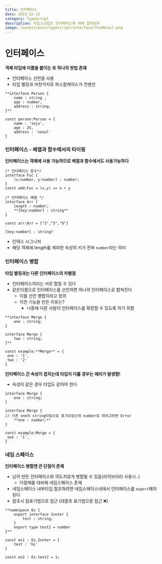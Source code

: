 ```yaml
---
title: 인터페이스
date: 2023-12-12
category: TypeScript
description: 타입스크립트 인터페이스에 대해 알아보자
image: /assets/post/typescript/interface/thumbnail.png
---
```


# 인터페이스

**객체 타입에 이름을 붙이는 또 하나의 방법 존재**

- 인터페이스 선언을 사용
- 타입 별칭과 마찬가지로 파스칼케이스가 컨벤션

```tsx
**interface Person {
    name : string ,
    age : number,
    address : string,
}**

const person:Person = {
    name : 'seju',
    age : 25,
    address : 'seoul'
}
```

### 인터페이스 - 배열과 함수에서의 타이핑

**인터페이스는 객체에 사용 가능하므로 배열과 함수에서도 사용가능하다**

```tsx
/* 인터페이스 함수*/
interface Fuc {
    (x:number, y:number) : number;
}
const add:Fuc = (x,y) => x + y

/* 인터페이스 배열 */
interface Arr {
    length : number;
    **[key:number] : string**
}

const arr:Arr = ["3","5","6"]
```

`[key:number] : string?`

- 인덱스 시그니처
- 해당 객체에 length를 제외한 속성의 키가 전부 `number`라는 의미

### 인터페이스 병합

**타입 별칭과는 다른 인터페이스의 차별점**

- 인터페이스끼리는 서로 합칠 수 있다
- 같은이름으로 인터페이스를 선언하면 하나의 인터페이스로 합쳐진다
  - 이를 선언 병합이라고 정의
  - 이런 기능을 만든 이유는?
    - 나중에 다른 사람이 인터페이스를 확장할 수 있도록 하기 위함

```tsx
**interface Merge {
    one : string;
}

interface Merge {
    two : string;
}**

const example:**Merge** = {
 one : '1',
 two : '2'
}
```

**인터페이스 간 속성이 겹치는데 타입이 다를 경우는 에러가 발생함!**

- 속성이 같은 경우 타입도 같아야 한다

```tsx
interface Merge {
    one : string;
}

interface Merge {
// 기존 one이 string타입으로 표기되었는데 number로 하려고하면 Error
    **one : number;**
}

const example:Merge = {
 one : '1',
}
```

### 네임 스페이스

**인터페이스 병합엔 큰 단점이 존재**

- 남이 만든 인터페이스와 의도치않게 병합될 수 있음(라이브러리 사용시..)
  - 이럴때를 대비해 네임스페이스 존재
- 네임스페이스 내부타입 참조하려면 네임스페이스내에서 인터페이스를 `export`해야된다
- 참조시 점표기법으로 접근 (대괄호 표기법으론 접근 ❌)

```tsx
**namespace Ex {
    export interface Innter {
        test : string;
    }
    export type test2 = number
}**

const ex1 : Ex.Innter = {
    test : 'hi'
}

const ex2 : Ex.test2 = 1;
```
